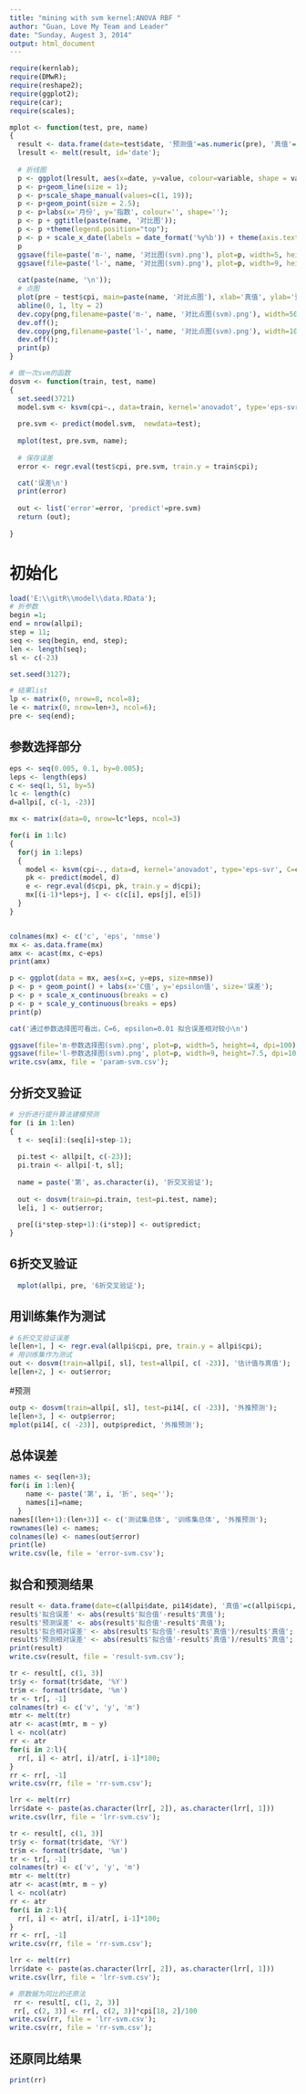 ```yaml
---
title: "mining with svm kernel:ANOVA RBF "
author: "Guan, Love My Team and Leader"
date: "Sunday, Augest 3, 2014"
output: html_document
---
```


```r
require(kernlab);
require(DMwR);
require(reshape2);
require(ggplot2);
require(car);
require(scales);
```


```r
mplot <- function(test, pre, name)
{
  result <- data.frame(date=test$date, '预测值'=as.numeric(pre), '真值'=test$cpi);
  lresult <- melt(result, id='date');
  
  # 折线图
  p <- ggplot(lresult, aes(x=date, y=value, colour=variable, shape = variable));
  p <- p+geom_line(size = 1);
  p <- p+scale_shape_manual(values=c(1, 19));
  p <- p+geom_point(size = 2.5);
  p <- p+labs(x='月份', y='指数', colour='', shape='');
  p <- p + ggtitle(paste(name, '对比图'));
  p <- p +theme(legend.position="top");
  p <- p + scale_x_date(labels = date_format('%y%b')) + theme(axis.text.x =element_text(angle=30,hjust=1));
  p
  ggsave(file=paste('m-', name, '对比图(svm).png'), plot=p, width=5, height=4, dpi=100);
  ggsave(file=paste('l-', name, '对比图(svm).png'), plot=p, width=9, height=7.5, dpi=100);
  
  cat(paste(name, '\n'));
  # 点图
  plot(pre ~ test$cpi, main=paste(name, '对比点图'), xlab='真值', ylab='预测值')
  abline(0, 1, lty = 2)
  dev.copy(png,filename=paste('m-', name, '对比点图(svm).png'), width=500, height=400, bg="white");
  dev.off();
  dev.copy(png,filename=paste('l-', name, '对比点图(svm).png'), width=1000, height=700, bg="white");
  dev.off();
  print(p)
}
```


```r

# 做一次svm的函数
dosvm <- function(train, test, name)
{
  set.seed(3721)
  model.svm <- ksvm(cpi~., data=train, kernel='anovadot', type='eps-svr', epsilon=0.04, C=5);
  
  pre.svm <- predict(model.svm,  newdata=test);
  
  mplot(test, pre.svm, name);
   
  # 保存误差
  error <- regr.eval(test$cpi, pre.svm, train.y = train$cpi);

  cat('误差\n')
  print(error)
  
  out <- list('error'=error, 'predict'=pre.svm)
  return (out);
  
}
```


# 初始化
```r
load('E:\\gitR\\model\\data.RData');
# 折参数
begin =1;
end = nrow(allpi);
step = 11;
seq <- seq(begin, end, step);
len <- length(seq);
sl <- c(-23)

set.seed(3127);

# 结果list
lp <- matrix(0, nrow=8, ncol=8);
le <- matrix(0, nrow=len+3, ncol=6);
pre <- seq(end);
```

## 参数选择部分
```r
eps <- seq(0.005, 0.1, by=0.005);
leps <- length(eps)
c <- seq(1, 51, by=5)
lc <- length(c)
d=allpi[, c(-1, -23)]

mx <- matrix(data=0, nrow=lc*leps, ncol=3)

for(i in 1:lc)
{
  for(j in 1:leps)
  {
    model <- ksvm(cpi~., data=d, kernel='anovadot', type='eps-svr', C=c[i], epsilon=eps[j])
    pk <- predict(model, d)
    e <- regr.eval(d$cpi, pk, train.y = d$cpi);
    mx[(i-1)*leps+j, ] <- c(c[i], eps[j], e[5])
  }
}


colnames(mx) <- c('c', 'eps', 'nmse')
mx <- as.data.frame(mx)
amx <- acast(mx, c~eps)
print(amx)

p <- ggplot(data = mx, aes(x=c, y=eps, size=nmse))
p <- p + geom_point() + labs(x='C值', y='epsilon值', size='误差');
p <- p + scale_x_continuous(breaks = c)
p <- p + scale_y_continuous(breaks = eps)
print(p)

cat('通过参数选择图可看出，C=6, epsilon=0.01 拟合误差相对较小\n')

ggsave(file='m-参数选择图(svm).png', plot=p, width=5, height=4, dpi=100);
ggsave(file='l-参数选择图(svm).png', plot=p, width=9, height=7.5, dpi=100);
write.csv(amx, file = 'param-svm.csv');

```

## 分折交叉验证

```r
# 分折进行提升算法建模预测
for (i in 1:len)
{
  t <- seq[i]:(seq[i]+step-1);
  
  pi.test <- allpi[t, c(-23)];
  pi.train <- allpi[-t, sl];
  
  name = paste('第', as.character(i), '折交叉验证');
  
  out <- dosvm(train=pi.train, test=pi.test, name);
  le[i, ] <- out$error;
  
  pre[(i*step-step+1):(i*step)] <- out$predict;
}
```

## 6折交叉验证 
```r
  mplot(allpi, pre, '6折交叉验证');  
```

## 用训练集作为测试 

```r
# 6折交叉验证误差
le[len+1, ] <- regr.eval(allpi$cpi, pre, train.y = allpi$cpi);
# 用训练集作为测试 
out <- dosvm(train=allpi[, sl], test=allpi[, c( -23)], '估计值与真值');
le[len+2, ] <- out$error;
```

#预测
```r
outp <- dosvm(train=allpi[, sl], test=pi14[, c( -23)], '外推预测');
le[len+3, ] <- outp$error;
mplot(pi14[, c( -23)], outp$predict, '外推预测');
```

## 总体误差
```r
names <- seq(len+3);
for(i in 1:len){
    name <- paste('第', i, '折', seq='');
    names[i]=name;
  }
names[(len+1):(len+3)] <- c('测试集总体', '训练集总体', '外推预测');
rownames(le) <- names;
colnames(le) <- names(out$error)
print(le)
write.csv(le, file = 'error-svm.csv');
```

## 拟合和预测结果
```r
result <- data.frame(date=c(allpi$date, pi14$date), '真值'=c(allpi$cpi, pi14$cpi), '拟合值'=c(as.numeric(out$predict), as.numeric(outp$predict)), '分折预测值'=c(as.numeric(pre), as.numeric(outp$predict)));
result$'拟合误差' <- abs(result$'拟合值'-result$'真值');
result$'预测误差' <- abs(result$'拟合值'-result$'真值');
result$'拟合相对误差' <- abs(result$'拟合值'-result$'真值')/result$'真值';
result$'预测相对误差' <- abs(result$'拟合值'-result$'真值')/result$'真值';
print(result)
write.csv(result, file = 'result-svm.csv');
```


```r
tr <- result[, c(1, 3)]
tr$y <- format(tr$date, '%Y')
tr$m <- format(tr$date, '%m')
tr <- tr[, -1]
colnames(tr) <- c('v', 'y', 'm')
mtr <- melt(tr)
atr <- acast(mtr, m ~ y)
l <- ncol(atr)
rr <- atr
for(i in 2:l){
  rr[, i] <- atr[, i]/atr[, i-1]*100;  
}
rr <- rr[, -1]
write.csv(rr, file = 'rr-svm.csv');

lrr <- melt(rr)
lrr$date <- paste(as.character(lrr[, 2]), as.character(lrr[, 1]))
write.csv(lrr, file = 'lrr-svm.csv');
```


```r
tr <- result[, c(1, 3)]
tr$y <- format(tr$date, '%Y')
tr$m <- format(tr$date, '%m')
tr <- tr[, -1]
colnames(tr) <- c('v', 'y', 'm')
mtr <- melt(tr)
atr <- acast(mtr, m ~ y)
l <- ncol(atr)
rr <- atr
for(i in 2:l){
  rr[, i] <- atr[, i]/atr[, i-1]*100;  
}
rr <- rr[, -1]
write.csv(rr, file = 'rr-svm.csv');

lrr <- melt(rr)
lrr$date <- paste(as.character(lrr[, 2]), as.character(lrr[, 1]))
write.csv(lrr, file = 'lrr-svm.csv');
```

```r
# 原数据为同比的还原法
 rr <- result[, c(1, 2, 3)]
 rr[, c(2, 3)] <- rr[, c(2, 3)]*cpi[18, 2]/100
write.csv(rr, file = 'lrr-svm.csv');
write.csv(rr, file = 'rr-svm.csv');
```

## 还原同比结果
```r
print(rr)
```